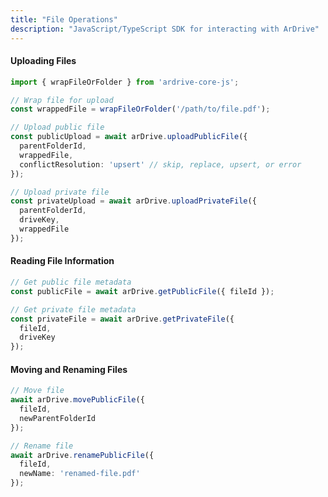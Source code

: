 ```yaml
---
title: "File Operations"
description: "JavaScript/TypeScript SDK for interacting with ArDrive"
---
```


#### Uploading Files

```typescript
import { wrapFileOrFolder } from 'ardrive-core-js';

// Wrap file for upload
const wrappedFile = wrapFileOrFolder('/path/to/file.pdf');

// Upload public file
const publicUpload = await arDrive.uploadPublicFile({
  parentFolderId,
  wrappedFile,
  conflictResolution: 'upsert' // skip, replace, upsert, or error
});

// Upload private file
const privateUpload = await arDrive.uploadPrivateFile({
  parentFolderId,
  driveKey,
  wrappedFile
});
```

#### Reading File Information

```typescript
// Get public file metadata
const publicFile = await arDrive.getPublicFile({ fileId });

// Get private file metadata
const privateFile = await arDrive.getPrivateFile({ 
  fileId, 
  driveKey 
});
```

#### Moving and Renaming Files

```typescript
// Move file
await arDrive.movePublicFile({
  fileId,
  newParentFolderId
});

// Rename file
await arDrive.renamePublicFile({
  fileId,
  newName: 'renamed-file.pdf'
});
```